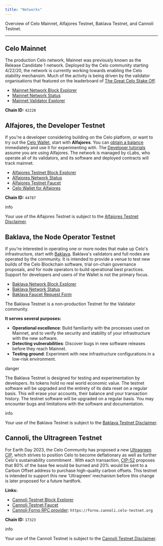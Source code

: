 ```yaml
---
title: "Networks"
---
```


Overview of Celo Mainnet, Alfajores Testnet, Baklava Testnet, and Cannoli Testnet.

---

## Celo Mainnet[](#celo-mainnet "Direct link to heading")

The production Celo network, Mainnet was previously known as the Release Candidate 1 network. Deployed by the Celo community starting 4/22/20, the network is currently working towards enabling the Celo stability mechansim. Much of the activity is being driven by the validator organisations that featured on the leaderboard of [The Great Celo Stake Off](https://forum.celo.org/t/the-great-celo-stake-off-the-details/136).

* [Mainnet Network Block Explorer](http://explorer.celo.org/)
* [Mainnet Network Status](https://stats.celo.org/)
* [Mainnet Validator Explorer](https://validators.celo.org/)

**Chain ID:** `42220`

## Alfajores, the Developer Testnet[](#alfajores-the-developer-testnet "Direct link to heading")

If you're a developer considering building on the Celo platform, or want to try out the [Celo Wallet](https://celo.org/build/wallet), start with **Alfajores**. You can [obtain a balance](https://celo.org/build/faucet) immediately and use it for experimenting with. The [Developer tutorials](/developer) assume you are using Alfajores. The network is managed by cLabs, who operate all of its validators, and its software and deployed contracts will track mainnet.

* [Alfajores Testnet Block Explorer](https://alfajores-blockscout.celo-testnet.org)
* [Alfajores Network Status](https://alfajores-celostats.celo-testnet.org)
* [Alfajores Testnet Faucet](https://faucet.celo.org)
* [Celo Wallet for Alfajores](https://celo.org/build/wallet)

**Chain ID:** `44787`

info

Your use of the Alfajores Testnet is subject to the [Alfajores Testnet Disclaimer](/network/alfajores/disclaimer).

## Baklava, the Node Operator Testnet[](#baklava-the-node-operator-testnet "Direct link to heading")

If you're interested in operating one or more nodes that make up Celo's infrastructure, start with [Baklava](/network/baklava). Baklava's validators and full nodes are operated by the community. It is intended to provide a venue to test new builds of the Celo Blockchain software, trial on-chain governance proposals, and for node operators to build operational best practices. Support for developers and users of the Wallet is not the primary focus.

* [Baklava Network Block Explorer](https://baklava-blockscout.celo-testnet.org)
* [Baklava Network Status](https://baklava-celostats.celo-testnet.org)
* [Baklava Faucet Request Form](https://forms.gle/JTYkMAJWTAUQp1sv9)

The Baklava Testnet is a non-production Testnet for the Validator community.

**It serves several purposes:**

* **Operational excellence**: Build familiarity with the processes used on Mainnet, and to verify the security and stability of your infrastructure with the new software.
* **Detecting vulnerabilities**: Discover bugs in new software releases before they reach Mainnet.
* **Testing ground**: Experiment with new infrastructure configurations in a low-risk environment.

danger

The Baklava Testnet is designed for testing and experimentation by developers. Its tokens hold no real world economic value. The testnet software will be upgraded and the entirety of its data reset on a regular basis. This will erase your accounts, their balance and your transaction history. The testnet software will be upgraded on a regular basis. You may encounter bugs and limitations with the software and documentation.

info

Your use of the Baklava Testnet is subject to the [Baklava Testnet Disclaimer](/network/baklava/disclaimer).

## Cannoli, the Ultragreen Testnet[](#cannoli-the-ultragreen-testnet "Direct link to heading")

For Earth Day 2023, the Celo Community has proposed a new [Ultragreen CIP](https://github.com/celo-org/celo-proposals/blob/master/CIPs/cip-0052.md), which strives to position Celo to become deflationary as well as further Celo's sustainability commitment . With each transaction, [CIP-52](https://github.com/celo-org/celo-proposals/blob/master/CIPs/cip-0052.md) proposes that 80% of the base fee would be burned and 20% would be sent to a Carbon Offset address to purchase high-quality carbon offsets. This testnet is intended to support this new ‘Ultragreen’ mechanism before this change is later proposed for a future hardfork.

**Links:**

* [Cannoli Testnet Block Explorer](https://explorer.celo.org/cannoli)
* [Cannoli Testnet Faucet](https://faucet.celo.org/cannoli)
* [Cannoli Forno RPC provider](https://docs.celo.org/network/node/forno#what-is-forno): `https://forno.cannoli.celo-testnet.org`

**Chain ID:** `17323`

info

Your use of the Cannoli Testnet is subject to the [Cannoli Testnet Disclaimer](/network/cannoli/disclaimer).